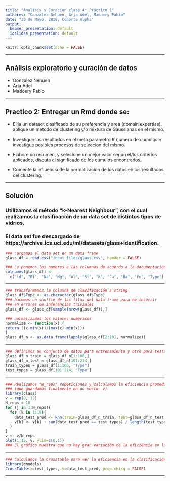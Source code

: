 ```yaml
---
title: "Analisis y Curacion clase 4: Práctico 2"
authores: "Gonzalez Nehuen, Arja Adel, Madoery Pablo"
date: "30 de Mayo, 2019, Cohorte Alpha"
output:
  beamer_presentation: default
  ioslides_presentation: default
---
```


```r
knitr::opts_chunk$set(echo = FALSE)
``` 

***
## Análisis exploratorio y curación de datos

- Gonzalez Nehuen
- Arja Adel 
- Madoery Pablo

***
## Practico 2: Entregar un Rmd donde se:

- Elija un dataset clasificado de su preferencia y area (domain expertise), aplique un metodo de clustering y/o mixtura de Gaussianas en el mismo.

- Investigue los resultados en el meta parametro $K$ numero de cumulos e investigue posibles procesos de seleccion del mismo.

- Elabore un resumen, y selecione un mejor valor segun el/los criterios aplicados, discuta el significado de los cumulos encontrados. 

- Comente la influencia de la normalizacion de los datos en los resultados del clustering.

***
## Solución

### Utilizamos el método "k-Nearest Neighbour", con el cual realizamos la clasificación de un data set de distintos tipos de vidrios.
### El data set fue descargado de https://archive.ics.uci.edu/ml/datasets/glass+identification.

```r
### Cargamos el data set en un data frame
glass_df = read.csv("input_files/glass.csv", header = FALSE)

### Le ponemos los nombres a las columnas de acuerdo a la documentación del data set
colnames(glass_df) <- 
  c("id", "RI", "Na", "Mg", "Al", "Si", "K", "Ca", "Ba", "Fe", "Type")
```

***
```r
### transformamos la columna de clasificación a string
glass_df$Type <- as.character(glass_df$Type) 
### hacemos un shuffle de las filas del data frame para no incurrir 
### en errores de inferencias triviales
glass_df <- glass_df[sample(nrow(glass_df)),]

### normalizamos los valores numéricos
normalize <- function(x) {
return ((x-min(x))/(max(x)-min(x)))
}
glass_df_n <- as.data.frame(lapply(glass_df[2:10], normalize))
```

***
```r
### definimos un conjunto de datos para entrenamiento y otro para tests
glass_df_n_train = glass_df_n[1:100,]
glass_df_n_test = glass_df_n[101:214,]
train_types = glass_df[1:100, "Type"]
test_types = glass_df[101:214, "Type"]
```

***
```r
### Realizamos "N_reps" repeticiones y calculamos la eficiencia promedio 
### (que guardamos finalmente en un vector v)
library(class)
v = rep(0, 15)
N_reps = 10
for (j in 1:N_reps){
  for (k in 1:15){
    data_test_pred <- knn(train=glass_df_n_train, test=glass_df_n_test, cl=train_types, k=k)
    v[k] <- v[k] + sum(data_test_pred == test_types) / length(test_types)
  }
}
v <- v/N_reps
plot(1:15, v, ylim=c(0,1))
### El gráfico muestra que no hay gran variación de la eficiencia en la clasificación cuando se varía el parámetro k.
```

***
```r
### Calculamos la Crosstable para ver la eficiencia en la clasificación de cada clase y los errores cometidos.
library(gmodels)
CrossTable(x=test_types, y=data_test_pred, prop.chisq = FALSE)
```
***
